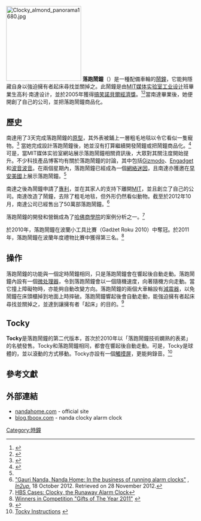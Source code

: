 [[File:Clocky_almond_panorama1680.jpg|200px]]
'''落跑鬧鐘'''（{{lang en|'''Clocky'''}}）是一種配備車輪的[[鬧鐘|鬧鐘]]，它能夠隱藏自身以強迫擁有者起床尋找並關掉之。此鬧鐘是由[[MIT媒体实验室|MIT媒体实验室]][[工业设计|工业设计]]班畢業生高利·南達设计，並於2005年獲得[[搞笑諾貝爾獎|搞笑諾貝爾經濟獎]]。<ref>{{cite news|title=Ig Nobels Honor Amusing, Yet Educational Research|author=Daniela Cako|publisher=the Tech|date=2005-10-07|accessdate=2007-11-21|url=http://tech.mit.edu/V125/N45/ignobel.html}}</ref><ref>{{cite web|publisher=Wired|accessdate=2007-11-21|title=Gear Gallery: Versatile HD DVR, Custom Coffee Pods and Lots More|url=http://www.wired.com/gadgets/gadgetreviews/multimedia/2007/08/gallery_gadgets|date=2007-08-28|author=James Lee}}</ref>當南達畢業後，她便開創了自己的公司，並把落跑鬧鐘商品化。

== 歷史 ==
南達用了3天完成落跑鬧鐘的[[原型|原型]]，其外表被鋪上一層粗毛地毯以令它看似一隻寵物。<ref name=boston>{{cite news|accessdate=2007-11-21|url=http://www.boston.com/business/articles/2005/04/07/rise_and_shine___and_find_that_clock/|publisher=Boston Globe|title=Rise and shine -- and find that clock:Rolling alarm gets snoozers up and into a hunt to hit the off switch|author=Robert Weisman|date=2005-04-07}}</ref>  
當她完成設計落跑鬧鐘後，她並沒有打算繼續開發鬧鐘或把鬧鐘商品化。<ref>{{cite news|publisher=Inc. Magazine|accessdate=2008-02-17|url=http://www.inc.com/magazine/20070701/features-start-up-reluctant-entrepreneur.html
|title=Start-up Case Study #1: The Reluctant Entrepreneur - Nanda Home - Gauri Nanda
|author=Max Chafkin
|date=July 2007
}}</ref>可是，當MIT媒体实验室網站展示落跑鬧鐘相關資訊後，大眾對其關注度開始提升。不少科技產品博客均有關於落跑鬧鐘的討論，其中包括[[Gizmodo|Gizmodo]]、[[Engadget|Engadget]]和[[波音波音|波音波音]]。在兩個星期內，落跑鬧鐘已經成為一個[[網絡迷因|網絡迷因]]，且南達亦獲邀在[[早安美國|早安美國]]上展示落跑鬧鐘。<ref name=boston/>

南達之後為鬧鐘申請了[[專利|專利]]，並在其家人的支持下離開[[MIT|MIT]]，並且創立了自己的公司。南達改造了鬧鐘，去除了粗毛地毯，但外形仍然看似動物。截至於2012年10月，南達公司已經售出了50萬部落跑鬧鐘。<ref>[http://www.in2up.com/startup-of-the-week/gauri-nanda-nanda-home-in-the-business-of-running-alarm-clocks/ "Gauri Nanda, Nanda Home: In the business of running alarm clocks"] {{webarchive|url=https://web.archive.org/web/20121124030051/http://www.in2up.com/startup-of-the-week/gauri-nanda-nanda-home-in-the-business-of-running-alarm-clocks/ |date=2012-11-24 }}, ''[[In2up|In2up]]'', 18 October 2012. Retrieved on 28 November 2012.</ref>

落跑鬧鐘的開發和營銷成為了[[哈佛商學院|哈佛商學院]]的案例分析之一。<ref>[http://hbswk.hbs.edu/item/6806.html HBS Cases: Clocky, the Runaway Alarm Clock]</ref>

於2010年，落跑鬧鐘在波蘭小工具比賽（Gadżet Roku 2010）中奪冠。於2011年，落跑鬧鐘在波蘭年度禮物比賽中獲得第三名。<ref>[http://www.giftsjournal.pl/galeryGOTY2011 Winners in Competition "Gifts of The Year 2011"] {{webarchive|url=https://web.archive.org/web/20110926045354/http://www.giftsjournal.pl/galeryGOTY2011 |date=2011-09-26 }}</ref>

== 操作 ==
落跑鬧鐘的功能與一個定時鬧鐘相同，只是落跑鬧鐘會在響起後自動走動。落跑鬧鐘內設有一個[[微处理器|微处理器]]，令到落跑鬧鐘會以一個隨機速度，向著隨機方向走動。當它撞上障礙物時，亦能夠自動改變方向。落跑鬧鐘的兩個大車輪設有[[減震器|減震器]]，以免鬧鐘在床頭櫃掉到地面上時摔破。落跑鬧鐘響起後會自動走動，能強迫擁有者起床尋找並關掉之，並達到讓擁有者「起床」的目的。<ref>{{cite news|publisher=Colorado Springs Gazette|accessdate=2007-11-21|url=http://www.gazette.com/articles/alarm_29100___article.html/snooze_clock.html|author=Dave Philipps|date=2007-10-30|title=Heavy sleepers: Wake up with robot chase|deadurl=yes|archiveurl=https://web.archive.org/web/20071103203903/http://www.gazette.com/articles/alarm_29100___article.html/snooze_clock.html|archivedate=2007-11-03}}</ref>

==Tocky==
'''Tocky'''是落跑鬧鐘的第二代版本，首次於2010年以「落跑鬧鐘技術嫻熟的表弟」的名號發售。Tocky和落跑鬧鐘相同，都會在響起後自動走動。可是，Tocky是球體的，並以滾動的方式移動。Tocky亦設有一個[[觸摸屏|觸摸屏]]，更能夠錄音。<ref>[http://www.nandahome.com/Tocky_Instructions.pdf Tocky Instructions] {{webarchive|url=https://web.archive.org/web/20101126162733/http://nandahome.com/Tocky_Instructions.pdf |date=2010-11-26 }}</ref>

== 參考文獻 ==
{{reflist|2}}

== 外部連結 ==
* [http://www.nandahome.com nandahome.com] - official site
* [https://web.archive.org/web/20100630012611/http://www.tboox.com/blog/2010/04/nanda-clocky-now-available-in-malaysia/ blog.tboox.com] - nanda clocky alarm clock

[[Category:時鐘|Category:時鐘]]